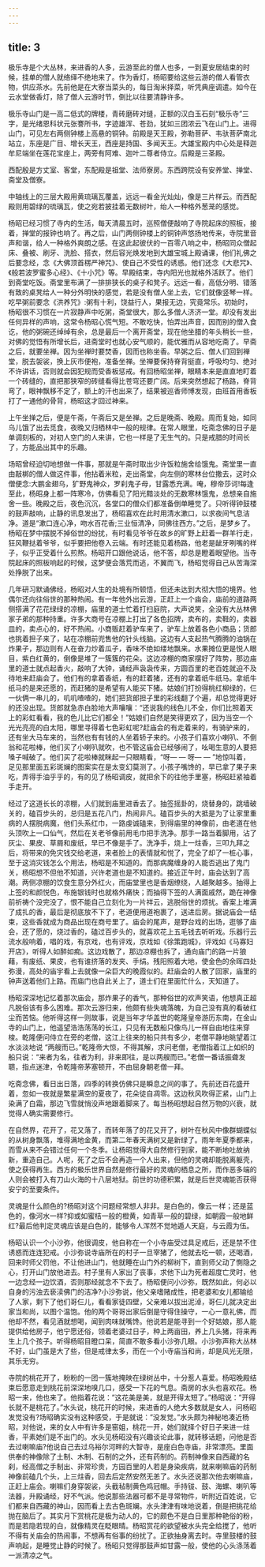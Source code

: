 ```yaml
---
---
---
```

title: 3
---



极乐寺是个大丛林，来进香的人多，云游至此的僧人也多，一到夏安居结束的时候，挂单的僧人就络绎不绝地来了。作为香灯，杨昭要给这些云游的僧人看管衣物，供应茶水。先前他是在大寮当菜头的，每日淘米择菜，听凭典座调遣。如今在云水堂做香灯，除了僧人云游时节，倒比以往要清静许多。

极乐寺山门是一高二低式的牌楼，青砖磨砖对缝，正额的汉白玉石刻“极乐寺”三字，是光绪恩科状元张謇所书，字迹雄浑、苍劲，犹如三团浓云飞在山门上。进得山门，可见左右两侧钟楼上高悬的铜钟。前殿是天王殿，弥勒菩萨、韦驮菩萨南北站立，东座是广目、增长天王，西座是持国、多闻天王。大雄宝殿内中心处是释迦牟尼端坐在莲花宝座上，两旁有阿难、迦叶二尊者侍立。后殿是三圣殿。

西配殷是方丈室、客堂，东配殿是祖堂、法师寮房。东西跨院设有安养堂、掸堂、斋堂及僧寮。

中轴线上的三层大殿用黄琉璃瓦覆盖，远远一看金光灿灿，像是三片样云。而西配殿则用碧绿的琉璃瓦，使之宛若披挂着无数树叶，绐人一种格外葱茏的感觉。

杨昭已经习惯了寺内的生活，每天清晨五时，巡照僧便敲响了寺院起床的照板，接着，掸堂的报钟也响了。再之后，山门两侧钟楼上的铜钟声悠扬地传来，寺院里音声和谐，给人一种格外爽朗之感。在这此起彼伏的一百零八响之中，杨昭同众僧起床、叠被、刷牙、洗脸、搭衣，然后容光焕发地到大雄宝城上殿诵课，他们礼佛之后要念经，念《大佛顶首楞严神咒》、使自己不受性的诱惑。他们还念《大悲咒》、《般若波罗蜜多心经》、《十小咒》等。早殿结束，寺内阳光也就格外活跃了。他们到斋堂吃饭。斋堂里布满了一排排狭长的桌子和凳子。远远一看，高低分明、错落有致的桌凳给人一种分外明快的感觉，若是没有僧人坐上去，它们就像竖琴一样。吃早粥前要念《洪养咒》:粥有十利，饶益行人，果报无边，究竟常乐。初始时，杨昭很不习惯在一片寂静声中吃粥，斋堂很大，那么多僧人济济一堂。却没有发出任何异样的声响，这常令杨昭心慌气短。不敢吃快，怕弄出声音，因而别的僧入食讫，他的粥碗还绰绰有余，总是最后一个离开斋堂，现在他坐腊的年头稍长一些，对佛的觉悟有所增长后，进斋堂时也就心安气顺的，能优雅而从容地吃斋了。早斋之后，就要坐禅。因为坐禅时要焚香，因而也称坐香。早粥之后、僧人们回到禅堂，脱去袈裟，换上灰市便袍，准备坐禅。坐禅要保持脊背挺直，呼吸均匀、绝对不许讲话，否则就会因犯规而受香板惩戒。有回杨昭坐禅，眼睛本来是直直地盯着一个砖缝的，直把那狭窄的砖缝看得比苍穹还要广阔。后来突然想起了杨路，脊背弯了，眼神飘移不定了，额上的汗也出来了，结果被巡香师博发现，由班首用香板打了一通他的骨背，杨昭这才回过神来。

上午坐掸之后，便是午斋，午斋后又是坐禅。之后是晚斋、晚殿。周而复始，如同乌儿饿了出去觅食，夜晚又归栖林中一般的规律。在常人眼里，吃斋念佛的日子是单调刻板的，对初人空门的人来讲，它也一样是了无生气的。只是戒腊的时间长了，方能品出其中的乐趣。

场昭曾经迫切地想做一件事，那就是午斋时取出少许饭粒施舍给饿鬼。斋堂里一直由敲梆的僧人做这件事，他拈着米粒，走出斋堂，向左侧的寒林台位撒去，这时众僧便念:大鹏金翅乌，犷野鬼神众，罗刹鬼子母，甘露悉充满。唵，穆帝莎诃!每逢至此，杨昭身上都一阵寒冷，仿佛看见了阳光黯淡处的无数寒林饿鬼，总想亲自施舍一些。晚殿之后，夜色沉沉，各堂口的僧众们都准备倒单睡觉了。只听得钟鼓楼的鼓声敲响，止静的讯息发出了，杨昭喜欢在此时用清水漱口，以求夜间气息洁净。道是“漱口连心净，吻水百花香;三业恒清净，同佛往西方。”之后，是梦乡了。杨昭在梦中摆脱不掉俗世的纷扰，有时看见爷爷在故乡的旷野上赶着一群羊行走，狂风鞭挞着爷爷，似乎要把他卷入云端。有时还能见着杨路，他老是龇牙咧嘴的样子，似乎正受着什么煎熬。杨昭开口跟他说话，他不答，却总是瞪着眼望他。当寺院起床的照板响起的时候，这梦便会落荒而逃，不翼而飞，杨昭觉得自己从苦海深处挣脱了出来。

几年研习默诵佛经，杨昭对人生的处境有所顿悟，但还未达到大彻大悟的境界。他偶尔还向往俗世的那种热闹。有一年他外出云游，正赶上一个庙会，庙前的道路两侧搭满了花花绿绿的凉棚，庙里的道士忙着打扫庭院，大声说笑，全没有大丛林佛家子弟的那种持重。许多大商号在凉棚上打出了各色招牌，卖布的，卖鞋的，卖器皿的，卖点心的，好不热闹。小商贩赶着驴车来了，驴车上放着各色小商品；货郎也挑着担子来了，站在凉棚前兜售他的针头线脑。这边有人支起热气腾腾的油锅在炸果子，那边则有人在奋力炒着瓜子，香味不绝如缕地飘来。水果摊位更是悦人眼目，紫白红黄的，倒像是堆了一簇簇的花朵。这边凉棚的商家摆好了阵势，那边庙里的道士就点起香火，敲响了大钟，诵经声袅袅传来，方圆百里的老百姓就迫不及待地来赶庙会了。他们有的拿着香纸，有的赶着猪，还有的拿着纸牛纸马。拿纸牛纸马的是来还愿的，而赶猪的是希望有人能买下猪。姑娘们打扮得桃红柳绿的，仨一伙俩一串儿的，叽叽喳喳的，她们把货郎担子里的彩线翻了个遍，却总觉得更好的还没出现。货郎就急赤白脸地大声嚷嚷：“还说我的线色儿不全，你们比照着天上的彩虹看看，我的色儿比它们都全！”姑娘们自然是笑得更欢了，因为当空一个光光亮亮的白太阳，哪里寻得着七色彩虹呢?赶庙会的有走着来的，有骑驴来的，还有坐大马车来的，当然也有有钱的人坐着轿子来的。小孩子们喜欢小喇叭、不倒翁和花啦棒，他们买了小喇叭就吹，也不管这庙会已经够闹了，吆喝生意的人要把嗓子喊破了。他们买了花啦棒就眯起一只眼睛看，“呀— — 呀— — ”地惊叫着，足见那里面五彩斑斓的图案实在是太变幻莫测了。小孩子嘴馋的，早已拿了果子来吃，弄得手油乎乎的，有的见了杨昭调皮，就把余下的往他手里塞，杨昭赶紧袖着手走开。

经过了这道长长的凉棚，人们就到庙里进香去了。抽签摇卦的，烧替身的，跳墙破关的，磕百步头的，总归是五花八门，热闹非凡。磕百步头的大抵是为了让家里重病的人摆脱病魔，他们头系红巾，一路虔诚磕来，到得庙里的神像前，由老道在他头顶吹上一口仙气，然后在关老爷像前用毛巾把手洗净。那手一路当着脚用，沾了灰尘、果皮、草屑和废纸，早已不像是手了。洗净手，烧上一炷香，三叩九拜之后，将带来的免灾钱交给老道，来者脸上的表情就和悦了，完全了却了一桩心事，至于这消灾钱怎么个用法，杨昭是不知道的。而那病魔缠身的人能否逃出了鬼门关，杨昭想不但他不知道，兴许老道也是不知道的。接近正午时，庙会达到了高潮。两侧凉棚的饮食生意分外红火，而庙堂里也是香烟缭绕，人越聚越多。抽得上上签的和颜悦色，布施银钱时也就格外痛快；而抽得下签的人满面戚然，跪在神像前祈祷个没完没了，恨不能自己立刻化为一片祥云，逃脱俗世的烦扰。香案上堆满了成扎的香，最后是彻底放不下了，老道便用道袍裹了，送进后房。据说庙会一结束，这些香就成为商品出现在商号里了。庙会的尾声，是野台戏的出场，逛够了庙会，还了愿的，烧过香的，磕过百步头的，就喜欢花上五毛钱去听听戏。乐器行云流水般响着，唱的戏，有京戏，也有评戏，京戏如《徐策跑城》，评戏如《马寡妇开店》，听得人如醉如痴。这边戏散了，那边凉棚也拆了，通向庙门的路一片狼藉，有废纸、果皮，也有谁挤落的发夹、手绢。残阳照着大地，使金色的余晖四处弥漫，高处的庙宇看上去就像一朵巨大的晚霞似的。赶庙会的人散了回家，庙里的钟声送着他们上路。而庙门也自此关上了，道士们在里面忙什么，天知道了。

杨昭深深地记忆着那次庙会，那炸果子的香气，那种俗世的欢声笑语，他想真正超凡脱俗该有多么困难。那次云游归来，他颇有些失魂落魄，为自己没有真的看破红尘而苦恼。他听得这样一则故事，说是当年才华盖世的乾隆皇帝游历东南，在金山寺的山门上，他遥望浩浩荡荡的长江，只见有无数船只像鸟儿一样自由地往来穿梭。乾隆便问侍立在旁的老僧，这江上往来的船只共有多少，老僧平静地眺望着江水淡淡地说 “两艘而已。”乾隆帝大惊，不得其解，求问老僧，老僧指着江上如织的船只说：“来者为名，往者为利，非来即往，是以两艘而已。”老僧一番话振聋发聩，指点迷津，令乾隆帝茅塞顿开，不由屈身朝老僧一拜。

吃斋念佛，看日出日落，四季的转换仿佛只是瞬息之间的事了。先前还百花盛开着，忽如一夜就是繁星满空的夏夜了，花朵徒自凋零。这边秋风吹得正紧，山门上染满了白霜，那边飞雪就悄没声地跟着脚来了。每当杨昭想起自然万物的兴衰，就觉得人确实需要修行。

在自然界，花开了，花又落了，而转年落了的花又开了，树叶在秋风中像群蝴蝶似的从树身飘落，堆得满地金黄，而第二年春天满树又是新绿了。雨年年夏季都来，而雪从来不会错过任何一个冬季。让杨昭觉得大自然修行到家，能不断地吐故纳新，重造自己。人呢，死了之后不会再造一个人出来，但他的灵魂却能脱离躯壳，使之获得再生。西方的极乐世界自然是修行最好的灵魂的栖息之所，而作恶多端的人则会被打入有刀山火海的十八层地狱。前世的功德积累，就是后世灵魂能否获得安宁的至要条件。

灵魂是什么颜色的?杨昭对这个问题经常想人非非。是白色的，像云一样；还是蓝色的，像河水一样?抑或如蜜桔一般的橙黄，如青草一般的碧绿，如朝霞一般地鲜红?最后他判定灵魂应该是白色的，能够令人浑然不觉地遁人天庭，与云霞为伍。

杨昭认识一个小沙弥，他很调皮，他自称在一个小寺庙受过具足戒后，还是禁不住诱惑而连连犯戒。小沙弥说寺庙所在的村子一旦宰猪了，他就去吃一顿，还喝酒，回来时师父罚他，不让他进山门，他就睡在山门外的柳树下，直到师父动了惻隐之心，打开山门放他进去。村子里有人家出了丧事，求他下山为死者超度亡灵时，他一边念经一边饮酒，否则那经就念不下去了。杨昭便问小沙弥，既然如此，何必以自身的污浊去亵渎佛门的洁净?小沙弥说，他父亲嗜赌成性，把老婆和女儿都输给了人家，剩下了他们哥仨儿，看看家徒四壁，父亲难以拔出泥淖，哥仨儿就决定出家当和尚，以图个温饱。他的两个哥哥出家后倒是守得住操守，一心一意礼佛，而他却不然，看见酒就想喝，闻到肉味就嘴馋。他说若是能寻到一个好姑娘，那人能提供给他房子，他宁愿还俗，领着老婆过日子，种上两亩田，养上几头猪，将来再生上几个孩子。听得杨昭目瞪口呆，简直不敢多看小沙弥几眼。小沙弥声称大丛林不好，山门虽是大了些，但是戒律太多，而在一个小寺庙当和尚，却是风光无限，其乐无穷。

寺院的桃花开了，粉粉的一团一簇地掩映在绿树丛中，十分惹人喜爱。杨昭晚殿结束后愿意走到桃花前深深地嗅几口，感受一下花的气息。斋房的水头也喜欢花。杨昭一来，他也来了。他指着花说：”这花美是美，就是开得太短了。”杨昭说：”开得长就不是桃花了。”水头说，桃花开的时候，来进香的人绝大多数就是女人，问杨昭发觉没有?场昭确实没有这种感受，于是就说：”没发觉。”水头颇为神秘地凑近杨昭，对他说，来的女人中有许多是窑姐，桃花一开，她们就择个好日子来进一炷香，平素她们是不出门的。水头见杨昭没有兴趣谈论此事，就转移话题，问他是否去过喇嘛庙?他说自己去过乌裕尔河畔的大智寺，是座白色寺庙，非常漂亮。里面供奉的神像除了土制、木制、石制的之外，还有药制的。药制神像来自西藏的名刹，经高僧之手制出、非常珍贵，方园百里的人若是身染疾病，就来喇嘛庙的药制神像前磕几个头，上三炷香，回去后定然安然无恙了。水头还说那次他去喇嘛庙，正赶上庙会。喇嘛们身穿袈裟，头截毡制黄色鸡冠帽。手持钹、鼓、海螺、喇叭等法器，升殿诵经，好不气派。他说那些法器可都不是寻常物件，听附近百姓说，它们都来自西藏的神山，因而看上去古色斑斓。水头津津有味地说着，倒是把挑花给抛在脑后了。其实月下赏桃花是极为动人的，它的颇色不是白日里那种艳俗的粉，而是若隐若现的白，就像精灵在眨眼晴。杨昭赏花的欲望被水头完全给搅了，他听不得有关庙会的热闹事，不想再有俗事的纷扰了。正欲抽身离去时。寺里鼓楼的鼓声响起，是睡觉止静的时候了。杨昭只觉得那鼓声如甘露一般，使他的心头涤荡着一派清凉之气。